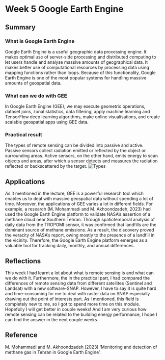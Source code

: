 # Week 5 Google Earth Engine

## Summary

### What is Google Earth Engine
Google Earth Engine is a useful geographic data processing engine. It makes optimal use of server-side processing and distributed computing to let users handle and analyse massive amounts of geographical data. It makes better use of computational resources by processing data using mapping functions rather than loops. Because of this functionality, Google Earth Engine is one of the most popular systems for handling massive amounts of geospatial data.

### What can we do with GEE
In Google Earth Engine (GEE), we may execute geometric operations, dataset joins, zonal statistics, data filtering, apply machine learning and TensorFlow deep learning algorithms, make online visualisations, and create scalable geospatial apps using GEE data.

### Practical result
The types of remote sensing can be divided into passive and active. Passive sensors collect radiation emitted or reflected by the object or surrounding areas. Active sensors, on the other hand, emits energy to scan objects and areas, after which a sensor detects and measures the radiation reflected or backscattered by the target.
![Types](Types of remote sensing.jpg)

## Applications
As it mentioned in the lecture, GEE is a powerful research tool which enables us to deal with massive geospatial data without spending a lot of time. Moreover, the applications of GEE varies a lot in different fields. For example, a research (M. Mohammadi and M. Akhoondzadeh, 2023) had used the Google Earth Engine platform to validate NASA's assertion of a methane cloud near Southern Tehran. Through spatiotemporal analysis of daily data from the TROPOMI sensor, it was confirmed that landfills are the dominant source of methane emissions. As a result, the discovery proved the veracity of NASA's report, owing mostly to the presence of a landfill in the vicinity. Therefore, the Google Earth Engine platform emerges as a valuable tool for tracking daily, monthly, and annual differences.

## Reflections
This week I had learnt a lot about what is remote sensing is and what can we do with it. Furthermore, the in the practical part, I had compared the differences of remote sensing data from different satellites (Sentinel and Landsat) with a new software-SNAP. However, I have to say it is quite hard and time-consuming for me to deal with raster data on SNAP especially drawing out the point of interests part. As I mentioned, this field is completely new to me, so I got to spend more time on this module. Hopefully I will get better in couple weeks! And I am very curious how remote sensing can be related to the building energy performance, I hope I can find the answer in the next couple weeks.

## Reference
M. Mohammadi and M. Akhoondzadeh (2023) ‘Monitoring and detection of methane gas in Tehran in Google Earth Engine’.

